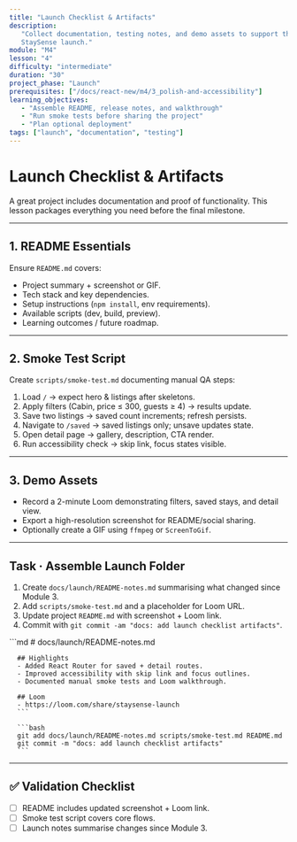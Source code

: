 ```yaml
---
title: "Launch Checklist & Artifacts"
description:
   "Collect documentation, testing notes, and demo assets to support the
   StaySense launch."
module: "M4"
lesson: "4"
difficulty: "intermediate"
duration: "30"
project_phase: "Launch"
prerequisites: ["/docs/react-new/m4/3_polish-and-accessibility"]
learning_objectives:
   - "Assemble README, release notes, and walkthrough"
   - "Run smoke tests before sharing the project"
   - "Plan optional deployment"
tags: ["launch", "documentation", "testing"]
---
```



# Launch Checklist & Artifacts

A great project includes documentation and proof of functionality. This lesson
packages everything you need before the final milestone.

---

## 1. README Essentials

Ensure `README.md` covers:

-  Project summary + screenshot or GIF.
-  Tech stack and key dependencies.
-  Setup instructions (`npm install`, env requirements).
-  Available scripts (dev, build, preview).
-  Learning outcomes / future roadmap.

---

## 2. Smoke Test Script

Create `scripts/smoke-test.md` documenting manual QA steps:

1. Load `/` → expect hero & listings after skeletons.
2. Apply filters (Cabin, price ≤ 300, guests ≥ 4) → results update.
3. Save two listings → saved count increments; refresh persists.
4. Navigate to `/saved` → saved listings only; unsave updates state.
5. Open detail page → gallery, description, CTA render.
6. Run accessibility check → skip link, focus states visible.

---

## 3. Demo Assets

-  Record a 2-minute Loom demonstrating filters, saved stays, and detail view.
-  Export a high-resolution screenshot for README/social sharing.
-  Optionally create a GIF using `ffmpeg` or `ScreenToGif`.

---

## Task · Assemble Launch Folder

1. Create `docs/launch/README-notes.md` summarising what changed since Module 3.
2. Add `scripts/smoke-test.md` and a placeholder for Loom URL.
3. Update project `README.md` with screenshot + Loom link.
4. Commit with `git commit -am "docs: add launch checklist artifacts"`.

<Accordions type='single' className='mt-4'>
   <Accordion title='Solution Outline'>
      ```md
      # docs/launch/README-notes.md

      ## Highlights
      - Added React Router for saved + detail routes.
      - Improved accessibility with skip link and focus outlines.
      - Documented manual smoke tests and Loom walkthrough.

      ## Loom
      - https://loom.com/share/staysense-launch
      ```

      ```bash
      git add docs/launch/README-notes.md scripts/smoke-test.md README.md
      git commit -m "docs: add launch checklist artifacts"
      ```

   </Accordion>
</Accordions>

---

## ✅ Validation Checklist

-  [ ] README includes updated screenshot + Loom link.
-  [ ] Smoke test script covers core flows.
-  [ ] Launch notes summarise changes since Module 3.
